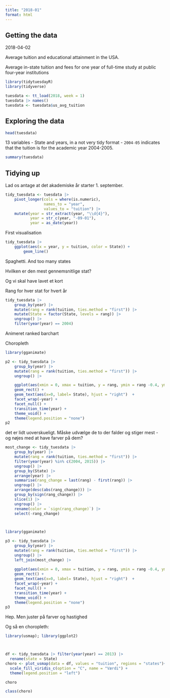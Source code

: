 ```yaml
---
title: "2018-01"
format: html
---
```


## Getting the data

2018-04-02

Average tuition and educational attainment in the USA.

Average in-state tuition and fees for one year of full-time study at 
public four-year institutions 

```r
library(tidytuesdayR)
library(tidyverse)

tuesdata <- tt_load(2018, week = 1) 
tuesdata |> names()
tuesdata <- tuesdata$us_avg_tuition
```

## Exploring the data


```r
head(tuesdata)
```

13 variables - State and years, in a not very tidy format - `2004-05` indicates
that the tuition is for the academic year 2004-2005.

```r
summary(tuesdata)
```

## Tidying up
Lad os antage at det akademiske år starter 1. september.

```r
tidy_tuesdata <- tuesdata |> 
    pivot_longer(cols = where(is.numeric), 
                 names_to = "year", 
                 values_to = "tuition") |> 
    mutate(year = str_extract(year, "\\d{4}"),
           year = str_c(year, "-09-01"),
           year = as_date(year))
```

First visualisation

```r
tidy_tuesdata |> 
    ggplot(aes(x = year, y = tuition, color = State)) +
        geom_line()
```

Spaghetti. And too many states

Hvilken er den mest gennemsnitlige stat?

Og vi skal have lavet et kort

Rang for hver stat for hvert år
```r
tidy_tuesdata |> 
    group_by(year) |> 
    mutate(rang = rank(tuition, ties.method = "first")) |> 
    mutate(State = factor(State, levels = rang)) |> 
    ungroup() |> 
    filter(year(year) == 2004) 
```


Animeret ranked barchart

Choropleth


```r
library(gganimate)

p2 <- tidy_tuesdata |> 
    group_by(year) |> 
    mutate(rang = rank(tuition, ties.method = "first")) |> 
    ungroup() |> 

    ggplot(aes(xmin = 0, xmax = tuition, y = rang, ymin = rang -0.4, ymax = rang +0.4, fill = State)) +
    geom_rect() +
    geom_text(aes(x=0, label= State), hjust = "right")  +
    facet_wrap(~year) +
    facet_null() +
    transition_time(year) +
    theme_void() +
    theme(legend.position = "none")
p2

```

det er lidt uoverskueligt. Måske udvælge de to der falder og stiger mest - og nøjes med at 
have farver på dem?


```r
most_change <- tidy_tuesdata |> 
    group_by(year) |> 
    mutate(rang = rank(tuition, ties.method = "first")) |> 
    filter(year(year) %in% c(2004, 2015)) |> 
    ungroup() |> 
    group_by(State) |> 
    arrange(year) |> 
    summarise(rang_change = last(rang) - first(rang)) |> 
    ungroup() |> 
    arrange(desc(abs(rang_change))) |> 
    group_by(sign(rang_change)) |> 
    slice(1) |> 
    ungroup() |> 
    rename(color = `sign(rang_change)`) |> 
    select(-rang_change)

    
```


```r
library(gganimate)

p3 <- tidy_tuesdata |> 
    group_by(year) |> 
    mutate(rang = rank(tuition, ties.method = "first")) |> 
    ungroup() |> 
    left_join(most_change) |>
    
    ggplot(aes(xmin = 0, xmax = tuition, y = rang, ymin = rang -0.4, ymax = rang +0.4, fill = color)) +
    geom_rect() +
    geom_text(aes(x=0, label= State), hjust = "right")  +
    facet_wrap(~year) +
    facet_null() +
    transition_time(year) +
    theme_void() +
    theme(legend.position = "none")
p3

```



Hep. Men juster på farver og hastighed


Og så en choropleth:

```r
library(usmap); library(ggplot2)



df <- tidy_tuesdata |> filter(year(year) == 2013) |> 
  rename(state = State)
choro <- plot_usmap(data = df, values = "tuition", regions = "states")+
  scale_fill_viridis_c(option = "C", name = "Værdi") +
  theme(legend.position = "left")

choro
```


```r
class(choro)
```